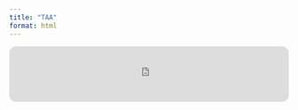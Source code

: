 ```yaml
---
title: "TAA"
format: html
---
```

:::: {.content-visible when-format="html"}
<iframe style="border-radius:12px" src="https://open.spotify.com/embed/track/2fB9O7TguaMhizuFrLMXQK?utm_source=generator" width="100%" height="100" frameBorder="0" allowfullscreen="" allow="autoplay; clipboard-write; encrypted-media; fullscreen; picture-in-picture" loading="lazy"></iframe>
::::